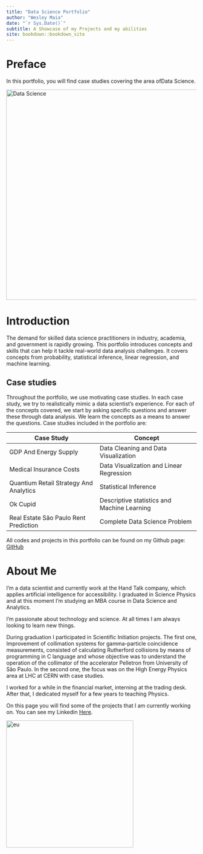 ```yaml
---
title: "Data Science Portfolio"
author: "Wesley Maia"
date: "`r Sys.Date()`"
subtitle: A Showcase of my Projects and my abilities
site: bookdown::bookdown_site
---
```


# Preface {.unnumbered}

In this portfolio, you will find case studies covering the area of ​​Data Science.

![](images/Data-Science-Project-Life-Cycle-Data-Science-Project-Edureka1-1.png "Data Science"){width="556"}

# Introduction {.unnumbered}

The demand for skilled data science practitioners in industry, academia, and government is rapidly growing. This portfolio introduces concepts and skills that can help it tackle real-world data analysis challenges. It covers concepts from probability, statistical inference, linear regression, and machine learning.

## Case studies {.unnumbered}

Throughout the portfolio, we use motivating case studies. In each case study, we try to realistically mimic a data scientist's experience. For each of the concepts covered, we start by asking specific questions and answer these through data analysis. We learn the concepts as a means to answer the questions. Case studies included in the portfolio are:

| **Case Study**                         | **Concept**                                 |
|----------------------------------------|---------------------------------------------|
| GDP And Energy Supply                  | Data Cleaning and Data Visualization        |
| Medical Insurance Costs                | Data Visualization and Linear Regression    |
| Quantium Retail Strategy And Analytics | Statistical Inference                       |
| Ok Cupid                               | Descriptive statistics and Machine Learning |
| Real Estate São Paulo Rent Prediction  | Complete Data Science Problem               |

All codes and projects in this portfolio can be found on my Github page: [GitHub](https://github.com/WMaia9)

# About Me {#author .unnumbered}

I'm a data scientist and currently work at the Hand Talk company, which applies artificial intelligence for accessibility. I graduated in Science Physics and at this moment I'm studying an MBA course in Data Science and Analytics.

I'm passionate about technology and science. At all times I am always looking to learn new things.

During graduation I participated in Scientific Initiation projects. The first one, Improvement of collimation systems for gamma-particle coincidence measurements, consisted of calculating Rutherford collisions by means of programming in C language and whose objective was to understand the operation of the collimator of the accelerator Pelletron from University of São Paulo. In the second one, the focus was on the High Energy Physics area at LHC at CERN with case studies.

I worked for a while in the financial market, interning at the trading desk. After that, I dedicated myself for a few years to teaching Physics.

On this page you will find some of the projects that I am currently working on. You can see my Linkedin [Here](https://www.linkedin.com/in/wesley-maia-62009612a/).\

![](images/eu2.png "eu"){width="336"}
